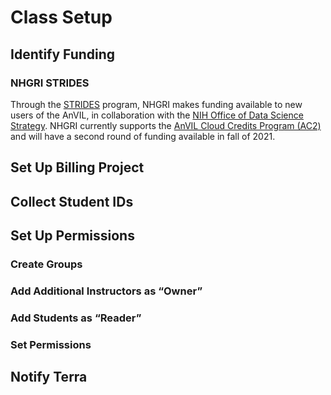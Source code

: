 # Class Setup

## Identify Funding

### NHGRI STRIDES {#strides-funding}

Through the [STRIDES](https://datascience.nih.gov/strides) program, NHGRI makes funding available to new users of the AnVIL, in collaboration with the [NIH Office of Data Science Strategy](https://datascience.nih.gov/about/odss). NHGRI currently supports the [AnVIL Cloud Credits Program (AC2)](https://anvilproject.org/news/2021/04/12/announcing-anvil-cloud-cost-credits-program) and will have a second round of funding available in fall of 2021.

## Set Up Billing Project

## Collect Student IDs

## Set Up Permissions

### Create Groups

<!-- To manage group permissions for Instructors versus students -->

### Add Additional Instructors as "Owner"

<!-- To Instructor Group -->

### Add Students as "Reader"

<!-- to Student Group -->

### Set Permissions

<!-- Set Instructor and Student permissions for Workspace and Terra Billing Projects -->

## Notify Terra

<!-- Request no scheduled maintenance downtime / ask about major changes -->
